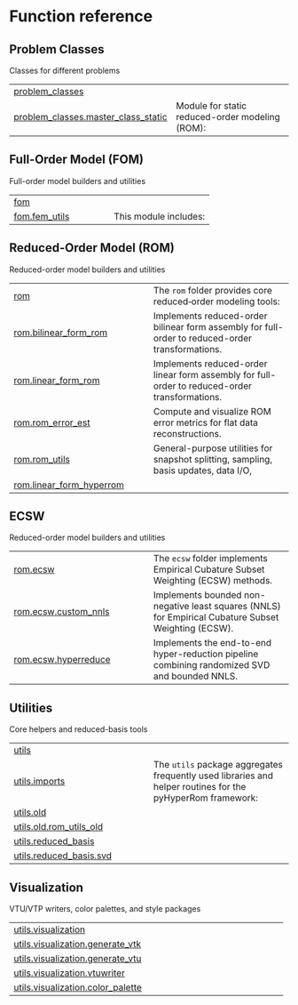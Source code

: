 # Function reference {.doc .doc-index}

## Problem Classes

Classes for different problems

| | |
| --- | --- |
| [problem_classes](problem_classes.qmd#skrom.problem_classes) |  |
| [problem_classes.master_class_static](problem_classes.master_class_static.qmd#skrom.problem_classes.master_class_static) | Module for static reduced-order modeling (ROM): |

## Full-Order Model (FOM)

Full-order model builders and utilities

| | |
| --- | --- |
| [fom](fom.qmd#skrom.fom) |  |
| [fom.fem_utils](fom.fem_utils.qmd#skrom.fom.fem_utils) | This module includes: |

## Reduced-Order Model (ROM)

Reduced-order model builders and utilities

| | |
| --- | --- |
| [rom](rom.qmd#skrom.rom) | The `rom` folder provides core reduced‐order modeling tools: |
| [rom.bilinear_form_rom](rom.bilinear_form_rom.qmd#skrom.rom.bilinear_form_rom) | Implements reduced-order bilinear form assembly for full-order to reduced-order transformations. |
| [rom.linear_form_rom](rom.linear_form_rom.qmd#skrom.rom.linear_form_rom) | Implements reduced-order linear form assembly for full-order to reduced-order transformations. |
| [rom.rom_error_est](rom.rom_error_est.qmd#skrom.rom.rom_error_est) | Compute and visualize ROM error metrics for flat data reconstructions. |
| [rom.rom_utils](rom.rom_utils.qmd#skrom.rom.rom_utils) | General-purpose utilities for snapshot splitting, sampling, basis updates, data I/O, |
| [rom.linear_form_hyperrom](rom.linear_form_hyperrom.qmd#skrom.rom.linear_form_hyperrom) |  |

## ECSW

Reduced-order model builders and utilities

| | |
| --- | --- |
| [rom.ecsw](rom.ecsw.qmd#skrom.rom.ecsw) | The `ecsw` folder implements Empirical Cubature Subset Weighting (ECSW) methods. |
| [rom.ecsw.custom_nnls](rom.ecsw.custom_nnls.qmd#skrom.rom.ecsw.custom_nnls) | Implements bounded non-negative least squares (NNLS) for Empirical Cubature Subset Weighting (ECSW). |
| [rom.ecsw.hyperreduce](rom.ecsw.hyperreduce.qmd#skrom.rom.ecsw.hyperreduce) | Implements the end-to-end hyper-reduction pipeline combining randomized SVD and bounded NNLS. |

## Utilities

Core helpers and reduced-basis tools

| | |
| --- | --- |
| [utils](utils.qmd#skrom.utils) |  |
| [utils.imports](utils.imports.qmd#skrom.utils.imports) | The `utils` package aggregates frequently used libraries and helper routines for the pyHyperRom framework: |
| [utils.old](utils.old.qmd#skrom.utils.old) |  |
| [utils.old.rom_utils_old](utils.old.rom_utils_old.qmd#skrom.utils.old.rom_utils_old) |  |
| [utils.reduced_basis](utils.reduced_basis.qmd#skrom.utils.reduced_basis) |  |
| [utils.reduced_basis.svd](utils.reduced_basis.svd.qmd#skrom.utils.reduced_basis.svd) |  |

## Visualization

VTU/VTP writers, color palettes, and style packages

| | |
| --- | --- |
| [utils.visualization](utils.visualization.qmd#skrom.utils.visualization) |  |
| [utils.visualization.generate_vtk](utils.visualization.generate_vtk.qmd#skrom.utils.visualization.generate_vtk) |  |
| [utils.visualization.generate_vtu](utils.visualization.generate_vtu.qmd#skrom.utils.visualization.generate_vtu) |  |
| [utils.visualization.vtuwriter](utils.visualization.vtuwriter.qmd#skrom.utils.visualization.vtuwriter) |  |
| [utils.visualization.color_palette](utils.visualization.color_palette.qmd#skrom.utils.visualization.color_palette) |  |